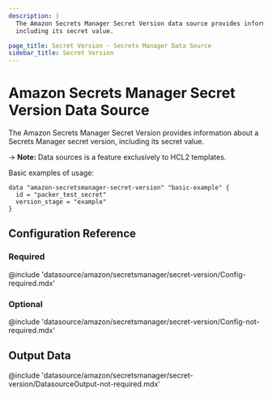 ```yaml
---
description: |
  The Amazon Secrets Manager Secret Version data source provides information about a Secrets Manager secret version,
  including its secret value.

page_title: Secret Version - Secrets Manager Data Source
sidebar_title: Secret Version
---
```


# Amazon Secrets Manager Secret Version Data Source

The Amazon Secrets Manager Secret Version provides information about a Secrets Manager secret version,
including its secret value.

-> **Note:** Data sources is a feature exclusively to HCL2 templates.

Basic examples of usage:

```hcl
data "amazon-secretsmanager-secret-version" "basic-example" {
  id = "packer_test_secret"
  version_stage = "example"
}
```

## Configuration Reference

### Required

@include 'datasource/amazon/secretsmanager/secret-version/Config-required.mdx'

### Optional

@include 'datasource/amazon/secretsmanager/secret-version/Config-not-required.mdx'

## Output Data

@include 'datasource/amazon/secretsmanager/secret-version/DatasourceOutput-not-required.mdx'
